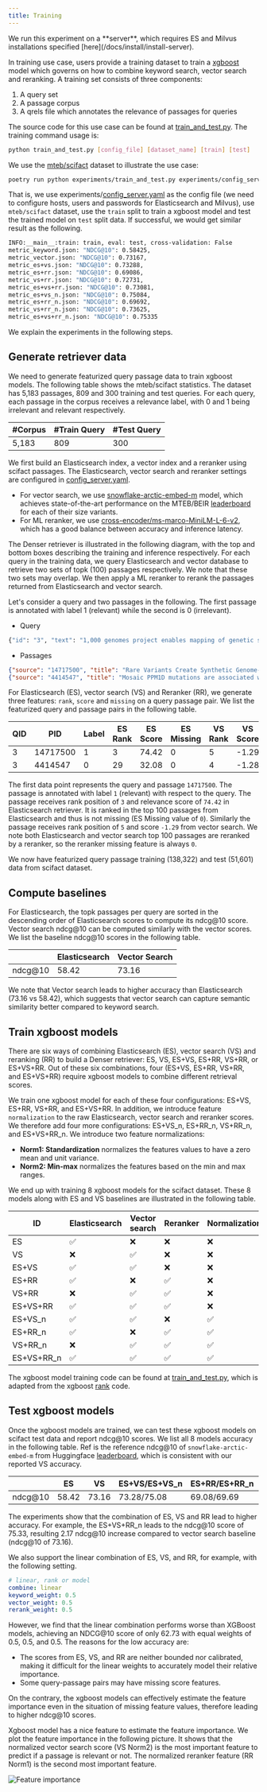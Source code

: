 ```yaml
---
title: Training
---
```


<Callout type="info">
  We run this experiment on a **server**, which requires ES and Milvus installations specified [here](/docs/install/install-server).
</Callout>

In training use case, users provide a training dataset to train a [xgboost](https://github.com/dmlc/xgboost) model which governs on how to combine keyword search, vector search and reranking. A training set consists of three components:

1. A query set
2. A passage corpus
3. A qrels file which annotates the relevance of passages for queries

The source code for this use case can be found at [train_and_test.py](https://github.com/denser-org/denser-retriever/blob/main/experiments/train_and_test.py). The training command usage is:

 ```bash
 python train_and_test.py [config_file] [dataset_name] [train] [test]
 ```
We use the [mteb/scifact](https://huggingface.co/datasets/mteb/scifact) dataset to illustrate the use case:

```bash
poetry run python experiments/train_and_test.py experiments/config_server.yaml mteb/scifact train test
```
That is, we use experiments/[config_server.yaml](https://github.com/denser-org/denser-retriever/blob/main/experiments/config_server.yaml) as the config file (we need to configure hosts, users and passwords for Elasticsearch and Milvus), use `mteb/scifact` dataset, use the `train` split to train a xgboost model and test the trained model on `test` split data. If successful, we would get similar result as the following.
```bash
INFO:__main__:train: train, eval: test, cross-validation: False
metric_keyword.json: "NDCG@10": 0.58425,
metric_vector.json: "NDCG@10": 0.73167,
metric_es+vs.json: "NDCG@10": 0.73288,
metric_es+rr.json: "NDCG@10": 0.69086,
metric_vs+rr.json: "NDCG@10": 0.72731,
metric_es+vs+rr.json: "NDCG@10": 0.73081,
metric_es+vs_n.json: "NDCG@10": 0.75084,
metric_es+rr_n.json: "NDCG@10": 0.69692,
metric_vs+rr_n.json: "NDCG@10": 0.73625,
metric_es+vs+rr_n.json: "NDCG@10": 0.75335
```
We explain the experiments in the following steps.

## Generate retriever data

We need to generate featurized query passage data to train xgboost models. The following table shows the mteb/scifact statistics. The dataset has 5,183 passages, 809 and 300 training and test queries. For each query, each passage in the corpus receives a relevance label, with 0 and 1 being irrelevant and relevant respectively.

| #Corpus | #Train Query | #Test Query|
|---|---|---|
|5,183 | 809| 300|

We first build an Elasticsearch index, a vector index and a reranker using scifact passages. The Elasticsearch, vector search and reranker settings are configured in [config_server.yaml](https://github.com/denser-org/denser-retriever/blob/main/experiments/config_server.yaml).

- For vector search, we use [snowflake-arctic-embed-m](https://github.com/Snowflake-Labs/arctic-embed?tab=readme-ov-file) model, which achieves state-of-the-art performance on the MTEB/BEIR [leaderboard](https://huggingface.co/spaces/mteb/leaderboard) for each of their size variants.
- For ML reranker, we use [cross-encoder/ms-marco-MiniLM-L-6-v2](https://huggingface.co/cross-encoder/ms-marco-MiniLM-L-6-v2), which has a good balance between accuracy and inference latency.

The Denser retriever is illustrated in the following diagram, with the top and bottom boxes describing the training and inference respectively. For each query in the training data, we query Elasticsearch and vector database to retrieve two sets of topk (100) passages respectively. We note that these two sets may overlap. We then apply a ML reranker to rerank the passages returned from Elasticsearch and vector search.


<ImageZoom src={RagFlowData} alt="Denser Retriever" className="border border-dashed rounded-md" />

Let's consider a query and two passages in the following. The first passage is annotated with label 1 (relevant) while the second is 0 (irrelevant).

- Query
```python
{"id": "3", "text": "1,000 genomes project enables mapping of genetic sequence variation consisting of rare variants with larger penetrance effects than common variants."}
```

- Passages
```json
{"source": "14717500", "title": "Rare Variants Create Synthetic Genome-Wide Associations", "text": "Genome-wide association studies (GWAS) have now identified at least 2,000 common variants that appear associated with common diseases or related traits (http://www.genome.gov/gwastudies), hundreds of which have been convincingly replicated. It is generally thought that the associated markers reflect the effect of a nearby common (minor allele frequency >0.05) causal site, which is associated with the marker, leading to extensive resequencing efforts to find causal sites. We propose as an alternative explanation that variants much less common than the associated one may create \"synthetic associations\" by occurring, stochastically, more often in association with one of the alleles at the common site versus the other allele. Although synthetic associations are an obvious theoretical possibility, they have never been systematically explored as a possible explanation for GWAS findings. Here, we use simple computer simulations to show the conditions under which such synthetic associations will arise and how they may be recognized. We show that they are not only possible, but inevitable, and that under simple but reasonable genetic models, they are likely to account for or contribute to many of the recently identified signals reported in genome-wide association studies. We also illustrate the behavior of synthetic associations in real datasets by showing that rare causal mutations responsible for both hearing loss and sickle cell anemia create genome-wide significant synthetic associations, in the latter case extending over a 2.5-Mb interval encompassing scores of \"blocks\" of associated variants. In conclusion, uncommon or rare genetic variants can easily create synthetic associations that are credited to common variants, and this possibility requires careful consideration in the interpretation and follow up of GWAS signals.", "pid": -1}
{"source": "4414547", "title": "Mosaic PPM1D mutations are associated with predisposition to breast and ovarian cancer", "text": "Improved sequencing technologies offer unprecedented opportunities for investigating the role of rare genetic variation in common disease. However, there are considerable challenges with respect to study design, data analysis and replication. Using pooled next-generation sequencing of 507 genes implicated in the repair of DNA in 1,150 samples, an analytical strategy focused on protein-truncating variants (PTVs) and a large-scale sequencing case–control replication experiment in 13,642 individuals, here we show that rare PTVs in the p53-inducible protein phosphatase PPM1D are associated with predisposition to breast cancer and ovarian cancer. PPM1D PTV mutations were present in 25 out of 7,781 cases versus 1 out of 5,861 controls (P = 1.12 × 10−5), including 18 mutations in 6,912 individuals with breast cancer (P = 2.42 × 10−4) and 12 mutations in 1,121 individuals with ovarian cancer (P = 3.10 × 10−9). Notably, all of the identified PPM1D PTVs were mosaic in lymphocyte DNA and clustered within a 370-base-pair region in the final exon of the gene, carboxy-terminal to the phosphatase catalytic domain. Functional studies demonstrate that the mutations result in enhanced suppression of p53 in response to ionizing radiation exposure, suggesting that the mutant alleles encode hyperactive PPM1D isoforms. Thus, although the mutations cause premature protein truncation, they do not result in the simple loss-of-function effect typically associated with this class of variant, but instead probably have a gain-of-function effect. Our results have implications for the detection and management of breast and ovarian cancer risk. More generally, these data provide new insights into the role of rare and of mosaic genetic variants in common conditions, and the use of sequencing in their identification.", "pid": -1}
```

 For Elasticsearch (ES), vector search (VS) and Reranker (RR), we generate three features: `rank`, `score` and `missing` on a query passage pair. We list the featurized query and passage pairs in the following table.

  |QID |PID | Label | ES Rank | ES Score | ES Missing | VS Rank | VS Score | VS Missing| RR Rank | RR Score | RR Missing
| ---- |--- | ------ | ----------- | ---- |  ---- | ----------- | ---- |  ---- | ----------- | ---- |---- |
| 3 |14717500 |1 | 3 | 74.42| 0| 5| -1.29| 0| 1| 2.98| 0 |
| 3 |4414547 |0 | 29 | 32.08| 0| 4| -1.28| 0| 2| 1.47| 0 |

 The first data point represents the query and passage `14717500`. The passage is annotated with label `1` (relevant) with respect to the query. The passage receives rank position of `3` and relevance score of `74.42` in Elasticsearch retriever. It is ranked in the top 100 passages from Elasticsearch and thus is not missing (ES Missing value of `0`). Similarly the passage receives rank position of `5` and score `-1.29` from vector search. We note both Elasticsearch and vector search top 100 passages are reranked by a reranker, so the reranker missing feature is always `0`.


We now have featurized query passage training (138,322) and test (51,601) data from scifact dataset.

## Compute baselines

For Elasticsearch, the topk passages per query are sorted in the descending order of Elasticsearch scores to compute its ndcg@10 score. Vector search ndcg@10 can be computed similarly with the vector scores. We list the baseline ndcg@10 scores in the following table.

| | Elasticsearch | Vector Search|
|---|---|---|
|ndcg@10 | 58.42| 73.16 |

We note that Vector search leads to higher accuracy than Elasticsearch (73.16 vs 58.42), which suggests that vector search can capture semantic similarity better compared to keyword search.

## Train xgboost models

There are six ways of combining Elasticsearch (ES), vector search (VS) and reranking (RR) to build a Denser retriever: ES, VS, ES+VS, ES+RR, VS+RR, or ES+VS+RR. Out of these six combinations, four (ES+VS, ES+RR, VS+RR, and ES+VS+RR) require xgboost models to combine different retrieval scores.

We train one xgboost model for each of these four configurations: ES+VS, ES+RR, VS+RR, and ES+VS+RR. In addition, we introduce feature `normalization` to the raw Elasticsearch, vector search and reranker scores. We therefore add four more configurations: ES+VS_n, ES+RR_n, VS+RR_n, and ES+VS+RR_n. We introduce two feature normalizations:

- **Norm1: Standardization** normalizes the features values to have a zero mean and unit variance.
- **Norm2: Min-max** normalizes the features based on the min and max ranges.

We end up with training 8 xgboost models for the scifact dataset. These 8 models along with ES and VS baselines are illustrated in the following table.

|ID | Elasticsearch | Vector search | Reranker | Normalization |
|---|---|---|---|---|
|ES | ✅ | ❌ | ❌ | ❌ |
|VS | ❌  |✅ | ❌ | ❌ |
|ES+VS | ✅  |✅ | ❌ | ❌ |
|ES+RR | ✅  |❌ | ✅ | ❌ |
|VS+RR | ❌  |✅ | ✅ | ❌ |
|ES+VS+RR | ✅  |✅ | ✅ | ❌ |
|ES+VS_n | ✅  |✅ | ❌ | ✅ |
|ES+RR_n | ✅  |❌ | ✅ | ✅ |
|VS+RR_n | ❌  |✅ | ✅ | ✅ |
|ES+VS+RR_n | ✅  |✅ | ✅ | ✅ |

The xgboost model training code can be found at [train_and_test.py](https://github.com/denser-org/denser-retriever/tree/main/experiments/train_and_test.py), which is adapted from the xgboost [rank](https://github.com/dmlc/xgboost/tree/master/demo/rank) code.

## Test xgboost models

Once the xgboost models are trained, we can test these xgboost models on scifact test data and report ndcg@10 scores. We list all 8 models accuracy in the following table. Ref is the reference ndcg@10 of `snowflake-arctic-embed-m` from Huggingface [leaderboard](https://huggingface.co/spaces/mteb/leaderboard), which is consistent with our reported VS accuracy.

| | ES | VS | ES+VS/ES+VS_n | ES+RR/ES+RR_n | VS+RR/VS+RR_n | ES+VS+RR/ES+VS+RR_n |ref |
|---|---|---|---|---|---|---|---|
|ndcg@10| 58.42 | 73.16 | 73.28/75.08 | 69.08/69.69 | 72.73/73.62 | 73.08/75.33 | 73.55 |

The experiments show that the combination of ES, VS and RR lead to higher accuracy. For example, the ES+VS+RR_n leads to the ndcg@10 score of 75.33, resulting 2.17 ndcg@10 increase compared to vector search baseline (ndcg@10 of 73.16).

We also support the linear combination of ES, VS, and RR, for example, with the following setting.

```yaml
# linear, rank or model
combine: linear
keyword_weight: 0.5
vector_weight: 0.5
rerank_weight: 0.5
```

However, we find that the linear combination performs worse than XGBoost models, achieving an NDCG@10 score of only 62.73 with equal weights of 0.5, 0.5, and 0.5. The reasons for the low accuracy are:

- The scores from ES, VS, and RR are neither bounded nor calibrated, making it difficult for the linear weights to accurately model their relative importance.
- Some query-passage pairs may have missing score features.

On the contrary, the xgboost models can effectively estimate the feature importance even in the situation of missing feature values, therefore leading to higher ndcg@10 scores.

Xgboost model has a nice feature to estimate the feature importance. We plot the feature importance in the following picture. It shows that the normalized vector search score (VS Norm2) is the most important feature to predict if a passage is relevant or not. The normalized reranker feature (RR Norm1) is the second most important feature.

![Feature importance](./feature_importance.png)


